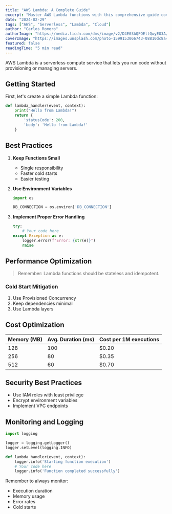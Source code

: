 ```yaml
---
title: "AWS Lambda: A Complete Guide"
excerpt: "Master AWS Lambda functions with this comprehensive guide covering best practices, patterns, and real-world examples"
date: "2024-02-29"
tags: ["AWS", "Serverless", "Lambda", "Cloud"]
author: "Carlos Romero"
authorImage: "https://media.licdn.com/dms/image/v2/D4E03AQFOEltQwyEO3A/profile-displayphoto-shrink_200_200/profile-displayphoto-shrink_200_200/0/1724316058019?e=1743638400&v=beta&t=5XmN3Nryg_VxEIvI9oP_8lddYAU4Zt8JqKS2y-acmRE"
coverImage: "https://images.unsplash.com/photo-1599153066743-08810dc8a419?q=80&w=1674&auto=format&fit=crop&ixlib=rb-4.0.3&ixid=M3wxMjA3fDB8MHxwaG90by1wYWdlfHx8fGVufDB8fHx8fA%3D%3D"
featured: false
readingTime: "5 min read"
---
```


AWS Lambda is a serverless compute service that lets you run code without provisioning or managing servers.

## Getting Started

First, let's create a simple Lambda function:

```python
def lambda_handler(event, context):
    print("Hello from Lambda!")
    return {
        'statusCode': 200,
        'body': 'Hello from Lambda!'
    }
```

## Best Practices

1. **Keep Functions Small**

   - Single responsibility
   - Faster cold starts
   - Easier testing

2. **Use Environment Variables**

   ```python
   import os

   DB_CONNECTION = os.environ['DB_CONNECTION']
   ```

3. **Implement Proper Error Handling**
   ```python
   try:
       # Your code here
   except Exception as e:
       logger.error(f"Error: {str(e)}")
       raise
   ```

## Performance Optimization

> Remember: Lambda functions should be stateless and idempotent.

### Cold Start Mitigation

1. Use Provisioned Concurrency
2. Keep dependencies minimal
3. Use Lambda layers

## Cost Optimization

| Memory (MB) | Avg. Duration (ms) | Cost per 1M executions |
| ----------- | ------------------ | ---------------------- |
| 128         | 100                | $0.20                  |
| 256         | 80                 | $0.35                  |
| 512         | 60                 | $0.70                  |

## Security Best Practices

- Use IAM roles with least privilege
- Encrypt environment variables
- Implement VPC endpoints

## Monitoring and Logging

```python
import logging

logger = logging.getLogger()
logger.setLevel(logging.INFO)

def lambda_handler(event, context):
    logger.info('Starting function execution')
    # Your code here
    logger.info('Function completed successfully')
```

Remember to always monitor:

- Execution duration
- Memory usage
- Error rates
- Cold starts